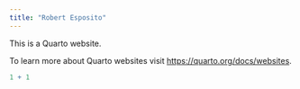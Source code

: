 ```yaml
---
title: "Robert Esposito"
---
```


This is a Quarto website.

To learn more about Quarto websites visit <https://quarto.org/docs/websites>.

```r
1 + 1
```
